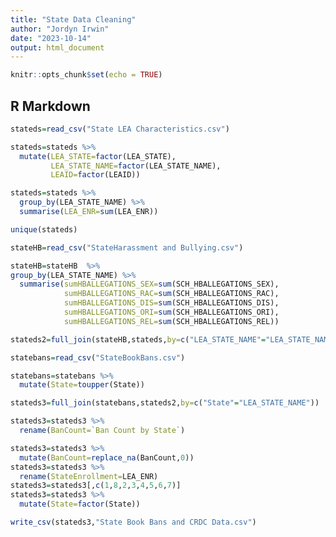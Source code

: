 ```yaml
---
title: "State Data Cleaning"
author: "Jordyn Irwin"
date: "2023-10-14"
output: html_document
---
```


```r
knitr::opts_chunk$set(echo = TRUE)
```

## R Markdown

```r
stateds=read_csv("State LEA Characteristics.csv")
```

```r
stateds=stateds %>%
  mutate(LEA_STATE=factor(LEA_STATE),
         LEA_STATE_NAME=factor(LEA_STATE_NAME),
         LEAID=factor(LEAID))


```

```r
stateds=stateds %>%
  group_by(LEA_STATE_NAME) %>%
  summarise(LEA_ENR=sum(LEA_ENR))

unique(stateds)
```

```r
stateHB=read_csv("StateHarassment and Bullying.csv")
```

```r
stateHB=stateHB  %>%
group_by(LEA_STATE_NAME) %>%
  summarise(sumHBALLEGATIONS_SEX=sum(SCH_HBALLEGATIONS_SEX),
            sumHBALLEGATIONS_RAC=sum(SCH_HBALLEGATIONS_RAC),
            sumHBALLEGATIONS_DIS=sum(SCH_HBALLEGATIONS_DIS),
            sumHBALLEGATIONS_ORI=sum(SCH_HBALLEGATIONS_ORI),
            sumHBALLEGATIONS_REL=sum(SCH_HBALLEGATIONS_REL))
```

```r
stateds2=full_join(stateHB,stateds,by=c("LEA_STATE_NAME"="LEA_STATE_NAME"))
```


```r
statebans=read_csv("StateBookBans.csv")
```

```r
statebans=statebans %>%
  mutate(State=toupper(State))
```

```r
stateds3=full_join(statebans,stateds2,by=c("State"="LEA_STATE_NAME"))
```

```r
stateds3=stateds3 %>%
  rename(BanCount=`Ban Count by State`)
```

```r
stateds3=stateds3 %>%
  mutate(BanCount=replace_na(BanCount,0))
stateds3=stateds3 %>%
  rename(StateEnrollment=LEA_ENR)
stateds3=stateds3[,c(1,8,2,3,4,5,6,7)]
stateds3=stateds3 %>%
  mutate(State=factor(State))
```

```r
write_csv(stateds3,"State Book Bans and CRDC Data.csv")
```







